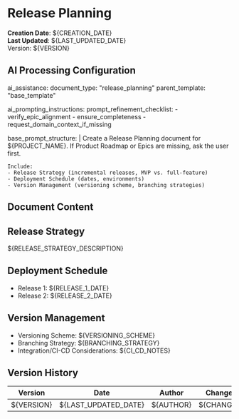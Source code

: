 <!--
###################################################################################################
# RELEASE PLANNING TEMPLATE
# Defines release strategy, deployment schedule, and version management approach.
# Prerequisites:
# - Product Roadmap
# - Epics and prioritized backlog items
#
# If these are missing, ask the user.
###################################################################################################
-->

# Release Planning

**Creation Date**: ${CREATION_DATE}  
**Last Updated**: ${LAST_UPDATED_DATE}  
Version: ${VERSION}

## AI Processing Configuration

ai_assistance:
  document_type: "release_planning"
  parent_template: "base_template"

ai_prompting_instructions:
  prompt_refinement_checklist:
    - verify_epic_alignment
    - ensure_completeness
    - request_domain_context_if_missing

  base_prompt_structure: |
    Create a Release Planning document for ${PROJECT_NAME}.
    If Product Roadmap or Epics are missing, ask the user first.

    Include:
    - Release Strategy (incremental releases, MVP vs. full-feature)
    - Deployment Schedule (dates, environments)
    - Version Management (versioning scheme, branching strategies)

## Document Content

## Release Strategy
${RELEASE_STRATEGY_DESCRIPTION}

## Deployment Schedule
- Release 1: ${RELEASE_1_DATE}
- Release 2: ${RELEASE_2_DATE}

## Version Management
- Versioning Scheme: ${VERSIONING_SCHEME}
- Branching Strategy: ${BRANCHING_STRATEGY}
- Integration/CI-CD Considerations: ${CI_CD_NOTES}

## Version History
| Version | Date | Author | Changes |
|---------|------|--------|---------|
| ${VERSION} | ${LAST_UPDATED_DATE} | ${AUTHOR} | ${CHANGES} |
